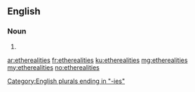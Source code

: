 ==English==

===Noun===
{{head|en|plural}}

# {{plural of|ethereality|lang=en|nocat=1}}

[[Category:English plurals ending in "-ies"]]

[[ar:etherealities]]
[[fr:etherealities]]
[[ku:etherealities]]
[[mg:etherealities]]
[[my:etherealities]]
[[no:etherealities]]